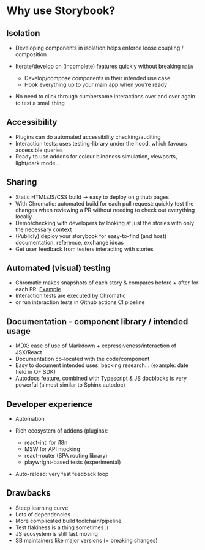 
<Meta title="Introduction / Why use it?" />

# Why use Storybook?

## Isolation

* Developing components in isolation helps enforce loose coupling / composition
* Iterate/develop on (incomplete) features quickly without breaking `main`

    - Develop/compose components in their intended use case
    - Hook everything up to your main app when you're ready

* No need to click through cumbersome interactions over and over again to test a small
  thing

## Accessibility

* Plugins can do automated accessibility checking/auditing
* Interaction tests: uses testing-library under the hood, which favours accessible queries
* Ready to use addons for colour blindness simulation, viewports, light/dark mode...

## Sharing

* Static HTML/JS/CSS build -> easy to deploy on github pages
* With Chromatic: automated build for each pull request: quickly test the changes when
  reviewing a PR without needing to check out everything locally
* Demo/checking with developers by looking at just the stories with only the necessary
  context
* (Publicly) deploy your storybook for easy-to-find (and host) documentation, reference,
  exchange ideas
* Get user feedback from testers interacting with stories

## Automated (visual) testing

* Chromatic makes snapshots of each story & compares before + after for each PR.
  [Example](https://www.chromatic.com/build?appId=634043ae879dc17405b0e567&number=1764)
* Interaction tests are executed by Chromatic
* or run interaction tests in Github actions CI pipeline

## Documentation - component library / intended usage

* MDX: ease of use of Markdown + expressiveness/interaction of JSX/React
* Documentation co-located with the code/component
* Easy to document intended uses, backing research... (example: date field in OF SDK)
* Autodocs feature, combined with Typescript & JS docblocks is very powerful (almost
  similar to Sphinx autodoc)

## Developer experience

* Automation
* Rich ecosystem of addons (plugins):

    - react-intl for i18n
    - MSW for API mocking
    - react-router (SPA routing library)
    - playwright-based tests (experimental)

* Auto-reload: very fast feedback loop

## Drawbacks

* Steep learning curve
* Lots of dependencies
* More complicated build toolchain/pipeline
* Test flakiness is a thing sometimes :(
* JS ecosystem is still fast moving
* SB maintainers like major versions (= breaking changes)
